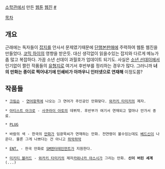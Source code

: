 [[소학관]]에서 만든 [[웹툰]] [[웹진]] [http://club.shogakukan.co.jp/kod/list.html #]

[[목차]]

== 개요 ==
근래에는 독자들이 [[잡지]]를 안사서 문제였기때문에 [[단행본]]판매에 주력하여 웹툰 웹진을 만들었다. [[코믹 하이]]의 영향을 받은듯. 대신 생각없이 읽을수있는 잡지와 다르게 메뉴가 좀 많고 복잡하다. 가끔 소년 선데이 과월호가 업데이트 되기도. 사실은 [[소년 선데이]]에서 인기없이 짤린 작품들의 [[유형지]]로 여기서 후반부를 정리하는 경우가 많다. 그러니까 '''너의 만화는 종이로 찍어내기에 인쇄비가 아까우니 인터넷으로 연재해''' 이정도쯤?

== 작품들 ==

 * [[크림슨]] - [[연어]]항목에 나오는 그 연어가 주인공인 만화맞다. [[와카키 타미키]]의 제자.

 * [[아티스트 아크로]] - [[사쿠라이 아토]]의 데뷔작. 후반부가 여기서 연재되고 얼마나 안가서 종료. 

 * [[PLUG]]

 * 바람의 색 - 한국의 [[만화가]] 임광묵씨가 연재하는 만화. 전연령이 볼수있는데도 [[베드신]]이 나온다. 물론 그게 나쁘다는 건 아니고 [[하악하악]]

 * [[ENT.]] - 한국 만화로 [[SM엔터테인먼트]]가 지원한다.

 * [[미키티 블러드]] - [[와카키 타미키]]의 제자[[카와나카 야스시]]가 그리는 만화. '''신이 버린 세계'''(...)

